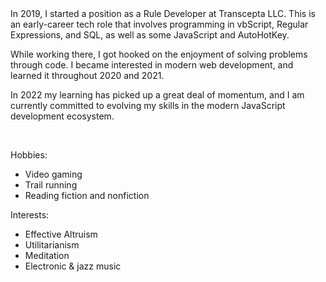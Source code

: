 
<ExpandCollapse title="Professional / Software background">
In 2019, I started a position as a Rule Developer at Transcepta LLC. This is an early-career tech role that involves programming in vbScript, Regular Expressions, and SQL, as well as some JavaScript and AutoHotKey.

While working there, I got hooked on the enjoyment of solving problems through code. I became interested in modern web development, and learned it throughout 2020 and 2021.

In 2022 my learning has picked up a great deal of momentum, and I am currently committed to evolving my skills in the modern JavaScript development ecosystem.

</ExpandCollapse>

<br />

<ExpandCollapse title="Random info">

Hobbies:

- Video gaming
- Trail running
- Reading fiction and nonfiction

Interests:

- Effective Altruism
- Utilitarianism
- Meditation
- Electronic & jazz music

</ExpandCollapse>

